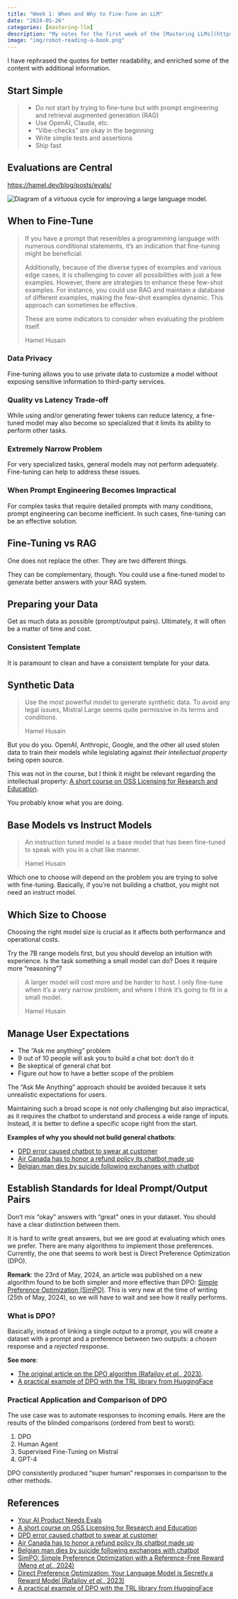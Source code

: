 ```yaml
---
title: "Week 1: When and Why to Fine-Tune an LLM"
date: "2024-05-26"
categories: [mastering-llm]
description: "My notes for the first week of the [Mastering LLMs](https://maven.com/parlance-labs/fine-tuning) conference hosted by [Hamel Husain](https://x.com/HamelHusain) and [Dan Becker](https://x.com/dan_s_becker)."
image: "img/robot-reading-a-book.png"
---
```

I have rephrased the quotes for better readability, and enriched some of the content with additional information.

## Start Simple

> * Do not start by trying to fine-tune but with prompt engineering and retrieval augmented generation (RAG)
> * Use OpenAI, Claude, etc.
> * "Vibe-checks" are okay in the beginning
> * Write simple tests and assertions
> * Ship fast

## Evaluations are Central

<https://hamel.dev/blog/posts/evals/>

![](img/diagram-cover.png "Diagram of a virtuous cycle for improving a large language model."){fig-alt="Diagram of a virtuous cycle for improving a large language model."}

## When to Fine-Tune

> If you have a prompt that resembles a programming language with numerous conditional statements, it's an indication that fine-tuning might be beneficial.
>
> Additionally, because of the diverse types of examples and various edge cases, it is challenging to cover all possibilities with just a few examples. However, there are strategies to enhance these few-shot examples. For instance, you could use RAG and maintain a database of different examples, making the few-shot examples dynamic. This approach can sometimes be effective.
>
> These are some indicators to consider when evaluating the problem itself.
>
> Hamel Husain

### Data Privacy

Fine-tuning allows you to use private data to customize a model without exposing sensitive information to third-party services.

### Quality vs Latency Trade-off

While using and/or generating fewer tokens can reduce latency, a fine-tuned model may also become so specialized that it limits its ability to perform other tasks.

### Extremely Narrow Problem

For very specialized tasks, general models may not perform adequately. Fine-tuning can help to address these issues.

### When Prompt Engineering Becomes Impractical

For complex tasks that require detailed prompts with many conditions, prompt engineering can become inefficient. In such cases, fine-tuning can be an effective solution.

## Fine-Tuning vs RAG

One does not replace the other. They are two different things.

They can be complementary, though. You could use a fine-tuned model to generate better answers with your RAG system.

## Preparing your Data

Get as much data as possible (prompt/output pairs). Ultimately, it will often be a matter of time and cost.

### Consistent Template

It is paramount to clean and have a consistent template for your data.

## Synthetic Data

> Use the most powerful model to generate synthetic data. To avoid any legal issues, Mistral Large seems quite permissive in its terms and conditions.
>
> Hamel Husain

But you do you. OpenAI, Anthropic, Google, and the other all used stolen data to train their models while legislating against *their intellectual property* being open source.

This was not in the course, but I think it might be relevant regarding the intellectual property: [A short course on OSS Licensing for Research and Education](https://gw-ospo.github.io/oss-licensing/intro.html).

You probably know what you are doing.

## Base Models vs Instruct Models

> An instruction tuned model is a base model that has been fine-tuned to speak with you in a chat like manner.
>
> Hamel Husain

Which one to choose will depend on the problem you are trying to solve with fine-tuning. Basically, if you're not building a chatbot, you might not need an instruct model.

## Which Size to Choose

Choosing the right model size is crucial as it affects both performance and operational costs.

Try the 7B range models first, but you should develop an intuition with experience. Is the task something a small model can do? Does it require more "reasoning"?

> A larger model will cost more and be harder to host. I only fine-tune when it's a very narrow problem, and where I think it's going to fit in a small model.
>
> Hamel Husain

## Manage User Expectations

* The "Ask me anything" problem
* 9 out of 10 people will ask you to build a chat bot: don't do it
* Be skeptical of general chat bot
* Figure out how to have a better scope of the problem

The "Ask Me Anything" approach should be avoided because it sets unrealistic expectations for users.

Maintaining such a broad scope is not only challenging but also impractical, as it requires the chatbot to understand and process a wide range of inputs. Instead, it is better to define a specific scope right from the start.

**Examples of why you should not build general chatbots**:

* [DPD error caused chatbot to swear at customer](https://www.bbc.com/news/technology-68025677)
* [Air Canada has to honor a refund policy its chatbot made up](https://www.wired.com/story/air-canada-chatbot-refund-policy/)
* [Belgian man dies by suicide following exchanges with chatbot](https://www.brusselstimes.com/430098/belgian-man-commits-suicide-following-exchanges-with-chatgpt)

## Establish Standards for Ideal Prompt/Output Pairs

Don't mix "okay" answers with "great" ones in your dataset. You should have a clear distinction between them.

It is hard to write great answers, but we are good at evaluating which ones we prefer. There are many algorithms to implement those preferences. Currently, the one that seems to work best is Direct Preference Optimization (DPO).

**Remark**: the 23rd of May, 2024, an article was published on a new algorithm found to be both simpler and more effective than DPO: [Simple Preference Optimization (SimPO)](https://arxiv.org/abs/2405.14734). This is very new at the time of writing (25th of May, 2024), so we will have to wait and see how it really performs.

### What is DPO?

Basically, instead of linking a single output to a prompt, you will create a dataset with a prompt and a preference between two outputs: a *chosen* response and a *rejected* response.

**See more**:

* [The original article on the DPO algorithm (Rafailov *et al.*, 2023)](https://arxiv.org/abs/2305.18290).
* [A practical example of DPO with the TRL library from HuggingFace](https://huggingface.co/docs/trl/main/en/dpo_trainer)

### Practical Application and Comparison of DPO

The use case was to automate responses to incoming emails. Here are the results of the blinded comparisons (ordered from best to worst):

1. DPO
2. Human Agent
3. Supervised Fine-Tuning on Mistral
4. GPT-4

DPO consistently produced "super human" responses in comparison to the other methods.

## References

* [Your AI Product Needs Evals](https://hamel.dev/blog/posts/evals/)
* [A short course on OSS Licensing for Research and Education](https://gw-ospo.github.io/oss-licensing/intro.html)
* [DPD error caused chatbot to swear at customer](https://www.bbc.com/news/technology-68025677)
* [Air Canada has to honor a refund policy its chatbot made up](https://www.wired.com/story/air-canada-chatbot-refund-policy/)
* [Belgian man dies by suicide following exchanges with chatbot](https://www.brusselstimes.com/430098/belgian-man-commits-suicide-following-exchanges-with-chatgpt)
* [SimPO: Simple Preference Optimization with a Reference-Free Reward (Meng *et al.*, 2024)](https://arxiv.org/abs/2405.14734)
* [Direct Preference Optimization: Your Language Model is Secretly a Reward Model (Rafailov *et al.*, 2023)](https://arxiv.org/abs/2305.18290)
* [A practical example of DPO with the TRL library from HuggingFace](https://huggingface.co/docs/trl/main/en/dpo_trainer)


